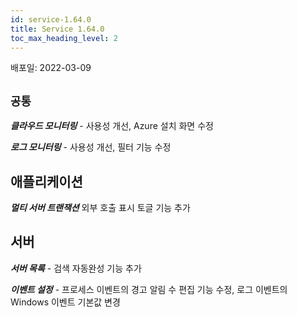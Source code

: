 ```yaml
---
id: service-1.64.0
title: Service 1.64.0
toc_max_heading_level: 2
---
```



배포일: 2022-03-09

## `공통`

***클라우드 모니터링*** - 사용성 개선, Azure 설치 화면 수정

***로그 모니터링*** - 사용성 개선, 필터 기능 수정


## 애플리케이션

***멀티 서버 트랜잭션*** 외부 호출 표시 토글 기능 추가

## 서버

***서버 목록*** - 검색 자동완성 기능 추가

***이벤트 설정*** - 프로세스 이벤트의 경고 알림 수 편집 기능 수정, 로그 이벤트의 Windows 이벤트 기본값 변경 